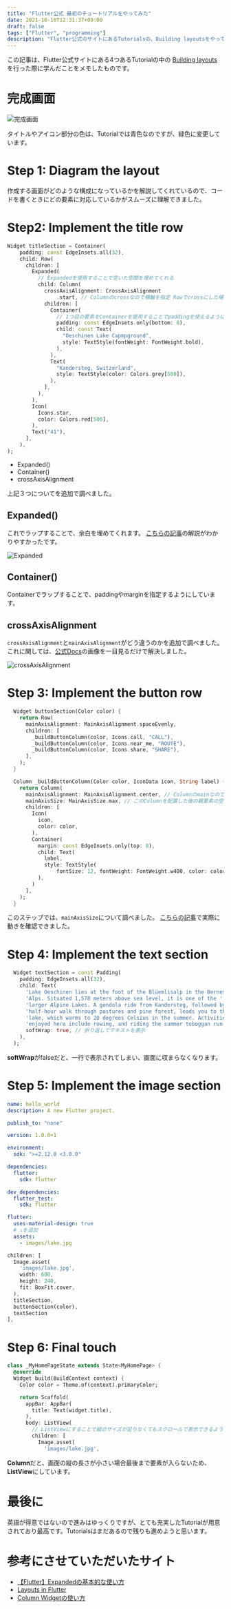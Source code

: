 ```yaml
---
title: "Flutter公式 最初のチュートリアルをやってみた"
date: 2021-10-16T12:31:37+09:00
draft: false
tags: ["Flutter", "programming"]
description: "Flutter公式のサイトにあるTutorialsの、Building layoutsをやってみた記事。"
---
```



この記事は、Flutter公式サイトにある4つあるTutorialの中の [Building layouts](https://flutter.dev/docs/development/ui/layout/tutorial) を行った際に学んだことをメモしたものです。

# 完成画面

<Image src={finalImage} alt="完成画面" class="w-3/4 mx-auto rounded-md shadow-lg" />

タイトルやアイコン部分の色は、Tutorialでは青色なのですが、緑色に変更しています。

# Step 1: Diagram the layout

作成する画面がどのような構成になっているかを解説してくれているので、コードを書くときにどの要素に対応しているかがスムーズに理解できました。

# Step2: Implement the title row

```dart
Widget titleSection = Container(
    padding: const EdgeInsets.all(32),
    child: Row(
      children: [
        Expanded(
          // Expandedを使用することで空いた空間を埋めてくれる
          child: Column(
            crossAxisAlignment: CrossAxisAlignment
                .start, // Columnのcrossなので横軸を指定 Rowでcrossにした場合、縦軸になる
            children: [
              Container(
                // 1つ目の要素をContainerを使用することでpaddingを使えるようにする
                padding: const EdgeInsets.only(bottom: 8),
                child: const Text(
                  "Oeschinen Lake Capmpground",
                  style: TextStyle(fontWeight: FontWeight.bold),
                ),
              ),
              Text(
                "Kandersteg, Switzerland",
                style: TextStyle(color: Colors.grey[500]),
              ),
            ],
          ),
        ),
        Icon(
          Icons.star,
          color: Colors.red[500],
        ),
        Text("41"),
      ],
    ),
);
```

- Expanded()
- Container()
- crossAxisAlignment

上記３つについてを追加で調べました。

## Expanded()

これでラップすることで、余白を埋めてくれます。
[こちらの記事](https://flutternyumon.com/how-to-use-expanded/)の解説がわかりやすかったです。

<Image src={exImage} alt="Expanded" class="w-3/4 mx-auto rounded-md shadow-lg" />

## Container()

Containerでラップすることで、paddingやmarginを指定するようにしています。

## crossAxisAlignment

`crossAxisAlignment`と`mainAxisAlignment`がどう違うのかを追加で調べました。
これに関しては、[公式Docs](https://flutter.dev/docs/development/ui/layout)の画像を一目見るだけで解決しました。

<Image src={axisImage} alt="crossAxisAlignment" class="w-3/4 mx-auto rounded-md shadow-lg" />

# Step 3: Implement the button row

```dart
  Widget buttonSection(Color color) {
    return Row(
      mainAxisAlignment: MainAxisAlignment.spaceEvenly,
      children: [
        _buildButtonColumn(color, Icons.call, "CALL"),
        _buildButtonColumn(color, Icons.near_me, "ROUTE"),
        _buildButtonColumn(color, Icons.share, "SHARE"),
      ],
    );
  }

  Column _buildButtonColumn(Color color, IconData icon, String label) {
    return Column(
      mainAxisAlignment: MainAxisAlignment.center, // Columnのmainなので縦軸を中央にもってくる
      mainAxisSize: MainAxisSize.max, // このColumnを配置した後の親要素の空白をなくす
      children: [
        Icon(
          icon,
          color: color,
        ),
        Container(
          margin: const EdgeInsets.only(top: 8),
          child: Text(
            label,
            style: TextStyle(
                fontSize: 12, fontWeight: FontWeight.w400, color: color),
          ),
        )
      ],
    );
  }
```

このステップでは、`mainAxisSize`について調べました。
[こちらの記事](https://blog.seiichirou.jp/posts/column-widget/)で実際に動きを確認できました。

# Step 4: Implement the text section

```dart
  Widget textSection = const Padding(
    padding: EdgeInsets.all(32),
    child: Text(
      'Lake Oeschinen lies at the foot of the Blüemlisalp in the Bernese '
      'Alps. Situated 1,578 meters above sea level, it is one of the '
      'larger Alpine Lakes. A gondola ride from Kandersteg, followed by a '
      'half-hour walk through pastures and pine forest, leads you to the '
      'lake, which warms to 20 degrees Celsius in the summer. Activities '
      'enjoyed here include rowing, and riding the summer toboggan run.',
      softWrap: true, // 折り返してテキストを表示
    ),
  );
```

**softWrap**がfalseだと、一行で表示されてしまい、画面に収まらなくなります。

# Step 5: Implement the image section

```yaml
name: hello_world
description: A new Flutter project.

publish_to: "none"

version: 1.0.0+1

environment:
  sdk: ">=2.12.0 <3.0.0"

dependencies:
  flutter:
    sdk: flutter

dev_dependencies:
  flutter_test:
    sdk: flutter

flutter:
  uses-material-design: true
  # ↓を追加
  assets:
    - images/lake.jpg
```

```dart
children: [
  Image.asset(
    'images/lake.jpg',
    width: 600,
    height: 240,
    fit: BoxFit.cover,
  ),
  titleSection,
  buttonSection(color),
  textSection
],
```

# Step 6: Final touch

```dart
class _MyHomePageState extends State<MyHomePage> {
  @override
  Widget build(BuildContext context) {
    Color color = Theme.of(context).primaryColor;

    return Scaffold(
      appBar: AppBar(
        title: Text(widget.title),
      ),
      body: ListView(
        // ListViewにすることで縦のサイズが足りなくてもスクロールで表示できるようになる
        children: [
          Image.asset(
            'images/lake.jpg',
```

**Column**だと、画面の縦の長さが小さい場合最後まで要素が入らないため、**ListView**にしています。

# 最後に

英語が得意ではないので進みはゆっくりですが、とても充実したTutorialが用意されており最高です。Tutorialsはまだあるので残りも進めようと思います。

# 参考にさせていただいたサイト

- [【Flutter】Expandedの基本的な使い方](https://flutternyumon.com/how-to-use-expanded/)
- [Layouts in Flutter](https://flutter.dev/docs/development/ui/layout)
- [Column Widgetの使い方](https://blog.seiichirou.jp/posts/column-widget/)
